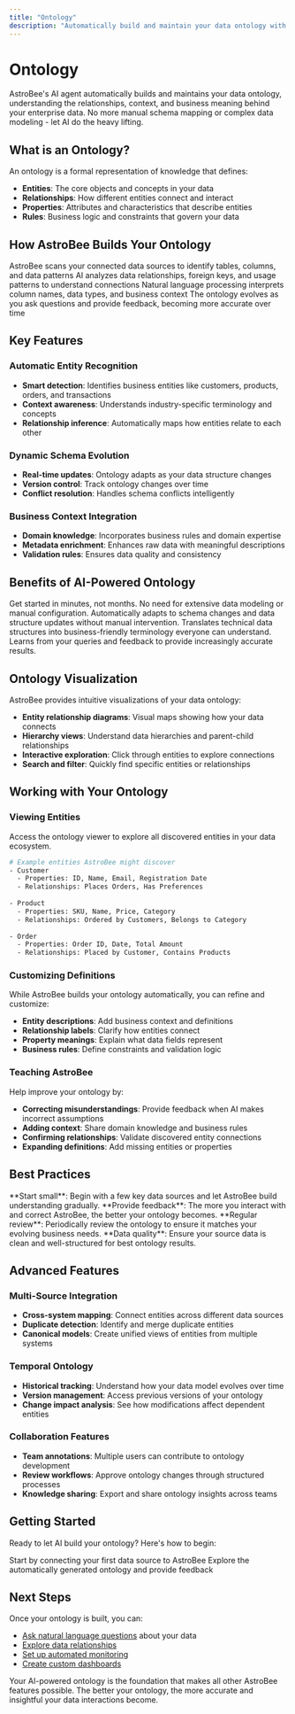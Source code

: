 ```yaml
---
title: "Ontology"
description: "Automatically build and maintain your data ontology with AstroBee's intelligent AI agent"
---
```


# Ontology

AstroBee's AI agent automatically builds and maintains your data ontology, understanding the relationships, context, and business meaning behind your enterprise data. No more manual schema mapping or complex data modeling - let AI do the heavy lifting.

## What is an Ontology?

An ontology is a formal representation of knowledge that defines:
- **Entities**: The core objects and concepts in your data
- **Relationships**: How different entities connect and interact
- **Properties**: Attributes and characteristics that describe entities
- **Rules**: Business logic and constraints that govern your data

## How AstroBee Builds Your Ontology

<Steps>
  <Step title="Data discovery">
    AstroBee scans your connected data sources to identify tables, columns, and data patterns
  </Step>
  <Step title="Relationship mapping">
    AI analyzes data relationships, foreign keys, and usage patterns to understand connections
  </Step>
  <Step title="Semantic understanding">
    Natural language processing interprets column names, data types, and business context
  </Step>
  <Step title="Continuous learning">
    The ontology evolves as you ask questions and provide feedback, becoming more accurate over time
  </Step>
</Steps>

## Key Features

### Automatic Entity Recognition
- **Smart detection**: Identifies business entities like customers, products, orders, and transactions
- **Context awareness**: Understands industry-specific terminology and concepts
- **Relationship inference**: Automatically maps how entities relate to each other

### Dynamic Schema Evolution
- **Real-time updates**: Ontology adapts as your data structure changes
- **Version control**: Track ontology changes over time
- **Conflict resolution**: Handles schema conflicts intelligently

### Business Context Integration
- **Domain knowledge**: Incorporates business rules and domain expertise
- **Metadata enrichment**: Enhances raw data with meaningful descriptions
- **Validation rules**: Ensures data quality and consistency

## Benefits of AI-Powered Ontology

<CardGroup cols={2}>
  <Card title="Instant setup" icon="rocket">
    Get started in minutes, not months. No need for extensive data modeling or manual configuration.
  </Card>
  <Card title="Self-healing" icon="wrench">
    Automatically adapts to schema changes and data structure updates without manual intervention.
  </Card>
  <Card title="Business-friendly" icon="users">
    Translates technical data structures into business-friendly terminology everyone can understand.
  </Card>
  <Card title="Continuous improvement" icon="chart-line">
    Learns from your queries and feedback to provide increasingly accurate results.
  </Card>
</CardGroup>

## Ontology Visualization

AstroBee provides intuitive visualizations of your data ontology:

- **Entity relationship diagrams**: Visual maps showing how your data connects
- **Hierarchy views**: Understand data hierarchies and parent-child relationships  
- **Interactive exploration**: Click through entities to explore connections
- **Search and filter**: Quickly find specific entities or relationships

## Working with Your Ontology

### Viewing Entities
Access the ontology viewer to explore all discovered entities in your data ecosystem.

```bash
# Example entities AstroBee might discover
- Customer
  - Properties: ID, Name, Email, Registration Date
  - Relationships: Places Orders, Has Preferences
  
- Product  
  - Properties: SKU, Name, Price, Category
  - Relationships: Ordered by Customers, Belongs to Category
  
- Order
  - Properties: Order ID, Date, Total Amount
  - Relationships: Placed by Customer, Contains Products
```

### Customizing Definitions
While AstroBee builds your ontology automatically, you can refine and customize:

- **Entity descriptions**: Add business context and definitions
- **Relationship labels**: Clarify how entities connect
- **Property meanings**: Explain what data fields represent
- **Business rules**: Define constraints and validation logic

### Teaching AstroBee
Help improve your ontology by:

- **Correcting misunderstandings**: Provide feedback when AI makes incorrect assumptions
- **Adding context**: Share domain knowledge and business rules
- **Confirming relationships**: Validate discovered entity connections
- **Expanding definitions**: Add missing entities or properties

## Best Practices

<Tip>
**Start small**: Begin with a few key data sources and let AstroBee build understanding gradually.
</Tip>

<Tip>
**Provide feedback**: The more you interact with and correct AstroBee, the better your ontology becomes.
</Tip>

<Tip>
**Regular review**: Periodically review the ontology to ensure it matches your evolving business needs.
</Tip>

<Warning>
**Data quality**: Ensure your source data is clean and well-structured for best ontology results.
</Warning>

## Advanced Features

### Multi-Source Integration
- **Cross-system mapping**: Connect entities across different data sources
- **Duplicate detection**: Identify and merge duplicate entities
- **Canonical models**: Create unified views of entities from multiple systems

### Temporal Ontology
- **Historical tracking**: Understand how your data model evolves over time
- **Version management**: Access previous versions of your ontology
- **Change impact analysis**: See how modifications affect dependent entities

### Collaboration Features
- **Team annotations**: Multiple users can contribute to ontology development
- **Review workflows**: Approve ontology changes through structured processes
- **Knowledge sharing**: Export and share ontology insights across teams

## Getting Started

Ready to let AI build your ontology? Here's how to begin:

<CardGroup cols={2}>
  <Card title="Connect data sources" href="/data/connecting-sources" icon="database">
    Start by connecting your first data source to AstroBee
  </Card>
  <Card title="Review initial ontology" href="/guides/ontology-review" icon="eye">
    Explore the automatically generated ontology and provide feedback
  </Card>
</CardGroup>

## Next Steps

Once your ontology is built, you can:
- [Ask natural language questions](/features/ask) about your data
- [Explore data relationships](/guides/data-exploration) 
- [Set up automated monitoring](/guides/data-monitoring)
- [Create custom dashboards](/guides/dashboards)

Your AI-powered ontology is the foundation that makes all other AstroBee features possible. The better your ontology, the more accurate and insightful your data interactions become.